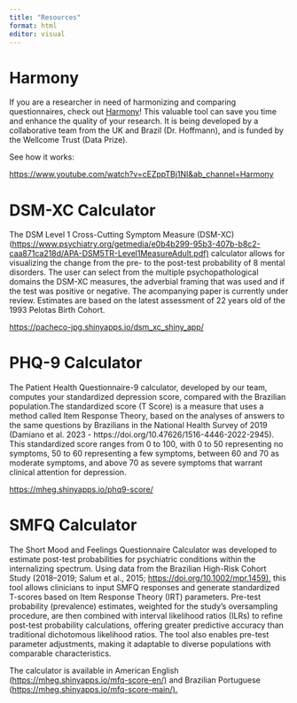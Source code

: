 ---
title: "Resources"
format: html
editor: visual
---

# Harmony

If you are a researcher in need of harmonizing and comparing questionnaires, check out [Harmony](https://harmonydata.ac.uk/)! This valuable tool can save you time and enhance the quality of your research. It is being developed by a collaborative team from the UK and Brazil (Dr. Hoffmann), and is funded by the Wellcome Trust (Data Prize).

See how it works:

<https://www.youtube.com/watch?v=cEZppTBj1NI&ab_channel=Harmony>

# DSM-XC Calculator

The DSM Level 1 Cross-Cutting Symptom Measure (DSM-XC) (<https://www.psychiatry.org/getmedia/e0b4b299-95b3-407b-b8c2-caa871ca218d/APA-DSM5TR-Level1MeasureAdult.pdf)> calculator allows for visualizing the change from the pre- to the post-test probability of 8 mental disorders. The user can select from the multiple psychopathological domains the DSM-XC measures, the adverbial framing that was used and if the test was positive or negative. The acompanying paper is currently under review. Estimates are based on the latest assessment of 22 years old of the 1993 Pelotas Birth Cohort.

<https://pacheco-jpg.shinyapps.io/dsm_xc_shiny_app/>

# PHQ-9 Calculator

The Patient Health Questionnaire-9 calculator, developed by our team, computes your standardized depression score, compared with the Brazilian population.The standardized score (T Score) is a measure that uses a method called Item Response Theory, based on the analyses of answers to the same questions by Brazilians in the National Health Survey of 2019 (Damiano et al. 2023 - https://doi.org/10.47626/1516-4446-2022-2945). This standardized score ranges from 0 to 100, with 0 to 50 representing no symptoms, 50 to 60 representing a few symptoms, between 60 and 70 as moderate symptoms, and above 70 as severe symptoms that warrant clinical attention for depression.

<https://mheg.shinyapps.io/phq9-score/>

# SMFQ Calculator

The Short Mood and Feelings Questionnaire Calculator was developed to estimate post-test probabilities for psychiatric conditions within the internalizing spectrum. Using data from the Brazilian High-Risk Cohort Study (2018–2019; Salum et al., 2015; <https://doi.org/10.1002/mpr.1459),> this tool allows clinicians to input SMFQ responses and generate standardized T-scores based on Item Response Theory (IRT) parameters. Pre-test probability (prevalence) estimates, weighted for the study’s oversampling procedure, are then combined with interval likelihood ratios (ILRs) to refine post-test probability calculations, offering greater predictive accuracy than traditional dichotomous likelihood ratios. The tool also enables pre-test parameter adjustments, making it adaptable to diverse populations with comparable characteristics.

The calculator is available in American English (<https://mheg.shinyapps.io/mfq-score-en/)> and Brazilian Portuguese (<https://mheg.shinyapps.io/mfq-score-main/).>

